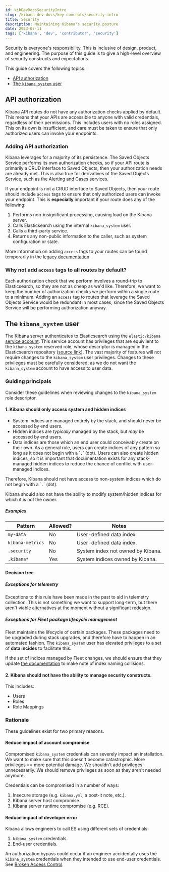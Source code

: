 ```yaml
---
id: kibDevDocsSecurityIntro
slug: /kibana-dev-docs/key-concepts/security-intro
title: Security
description: Maintaining Kibana's security posture
date: 2023-07-11
tags: ['kibana', 'dev', 'contributor', 'security']
---
```


Security is everyone's responsibility. This is inclusive of design, product, and engineering. The purpose of this guide is to give a high-level overview of security constructs and expectations.

This guide covers the following topics:

* [API authorization](#api-authorization)
* [The `kibana_system` user](#the-kibana_system-user)

## API authorization
Kibana API routes do not have any authorization checks applied by default. This means that your APIs are accessible to anyone with valid credentials, regardless of their permissions. This includes users with no roles assigned.
This on its own is insufficient, and care must be taken to ensure that only authorized users can invoke your endpoints.

### Adding API authorization
Kibana leverages <DocLink id="kibDevDocsSavedObjectsIntro" text="Saved Objects" /> for a majority of its persistence. The Saved Objects Service performs its own authorization checks, so if your API route is primarily a CRUD interface to Saved Objects, then your authorization needs are already met.
This is also true for derivatives of the Saved Objects Service, such as the Alerting and Cases services.

If your endpoint is not a CRUD interface to Saved Objects, then your route should include `access` tags to ensure that only authorized users can invoke your endpoint. This is **especially** important if your route does any of the following:
1. Performs non-insignificant processing, causing load on the Kibana server.
2. Calls Elasticsearch using the internal `kibana_system` user.
3. Calls a third-party service.
4. Returns any non-public information to the caller, such as system configuration or state.

More information on adding `access` tags to your routes can be found temporarily in the [legacy documentation](https://www.elastic.co/guide/en/kibana/current/development-security.html#development-plugin-feature-registration)

### Why not add `access` tags to all routes by default?
Each authorization check that we perform involves a round-trip to Elasticsearch, so they are not as cheap as we'd like. Therefore, we want to keep the number of authorization checks we perform within a single route to a minimum.
Adding an `access` tag to routes that leverage the Saved Objects Service would be redundant in most cases, since the Saved Objects Service will be performing authorization anyway.


## The `kibana_system` user

The Kibana server authenticates to Elasticsearch using the `elastic/kibana` [service account](https://www.elastic.co/guide/en/elasticsearch/reference/current/service-accounts.html#service-accounts-explanation). This service account has privileges that are equivilent to the `kibana_system` reserved role, whose descriptor is managed in the Elasticsearch repository ([source link](https://github.com/elastic/elasticsearch/blob/56633e0a2934b03090ab726c33e5289129c98bfe/x-pack/plugin/core/src/main/java/org/elasticsearch/xpack/core/security/authz/store/ReservedRolesStore.java#L682)).
The vast majority of features will not require changes to the `kibana_system` user privileges. Changes to these privileges must be carefully considered, as we do not want the `kibana_system` account to have access to user data.

### Guiding principals

Consider these guidelines when reviewing changes to the `kibana_system` role descriptor.

#### 1. Kibana should only access system and hidden indices

- System indices are managed entirely by the stack, and should never be accessed by end users.
- Hidden indices are _typically_ managed by the stack, but _may_ be accessed by end users.
- Data indices are those which an end user could conceivably create on their own. As a general rule, users can create indices of any pattern so long as it does not begin with a \``.`\` (dot). Users can also create hidden indices, so it is important that documentation exists for any stack-managed hidden indices to reduce the chance of conflict with user-managed indices.

Therefore, Kibana should not have access to non-system indices which do not begin with a \``.`\` (dot).

Kibana should also not have the ability to modify system/hidden indices for which it is not the owner.

##### Examples
|Pattern|Allowed?|Notes|
|-------|--------|-----
|`my-data`|No| User-defined data index.
|`kibana-metrics`|No| User-defined data index.
|`.security`|No| System index not owned by Kibana.
|`.kibana*`|Yes| System indices owned by Kibana.

#### Decision tree
<DocWhimsical id="kibana-system-privilege-decision-tree-VTTGaTtjs9SnpbRNSg2Ptp" title="Decision tree" />

##### Exceptions for telemetry
Exceptions to this rule have been made in the past to aid in telemetry collection. This is not something we want to support long-term, but there aren't viable alternatives at the moment without a significant redesign. 

##### Exceptions for Fleet package lifecycle management
Fleet maintains the lifecycle of certain packages. These packages need to be upgraded during stack upgrades, and therefore have to happen in an automated fashion. The `kibana_system` user has elevated privileges to a set of **data incides** to facilitate this.

If the set of indices managed by Fleet changes, we should ensure that they update [the documentation](https://www.elastic.co/guide/en/elasticsearch/reference/current/index-templates.html) to make note of index naming collisions.


#### 2. Kibana should not have the ability to manage security constructs.

This includes:
- Users
- Roles
- Role Mappings

### Rationale

These guidelines exist for two primary reasons.

#### Reduce impact of account compromise
Compromised `kibana_system` credentials can severely impact an installation. We want to make sure that this doesn't become catastrophic. More privileges == more potential damage. We shouldn't add privileges unnecessarily. We should remove privileges as soon as they aren't needed anymore.

Credentials can be compromised in a number of ways:
1. Insecure storage (e.g. `kibana.yml`, a post-it note, etc.).
2. Kibana server host compromise.
3. Kibana server runtime compromise (e.g. RCE).

#### Reduce impact of developer error
Kibana allows engineers to call ES using different sets of credentials:
1. `kibana_system` credentials. 
2. End-user credentials.

An authorization bypass could occur if an engineer accidentally uses the `kibana_system` credentials when they intended to use end-user credentials. See [Broken Access Control](https://owasp.org/Top10/A01_2021-Broken_Access_Control/).